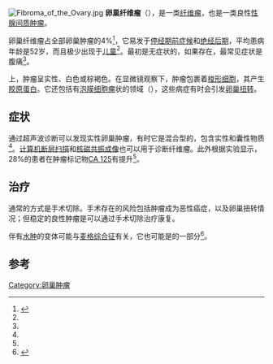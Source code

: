 {{medical}}
{{Infobox disease 
 | Name            = 卵巢纤维瘤 
 | Image           = Ovarian fibroma - intermed mag.jpg
 | Width           = 150
 | Caption         = 低密度显微镜下的卵巢纤维瘤显示伴发{{link-en|痣样基底细胞癌综合征|nevoid basal cell carcinoma syndrome}}
 | DiseasesDB      =  
 | ICD10           = 
 | ICD9            = 
 | ICDO            = 
 | OMIM            = 
 | MedlinePlus     = 
 | eMedicineSubj   =  
 | eMedicineTopic  = 
 | MeshID          = 
}}
[[File:Fibroma_of_the_Ovary.jpg|thumb]]
'''卵巢纤维瘤'''（{{lang-en|ovarian fibroma}}），是一类[[纤维瘤|纤维瘤]]，也是一类良性[[性腺间质肿瘤|性腺间质肿瘤]]。

卵巢纤维瘤占全部卵巢肿瘤的4%<ref name=aium>{{cite journal|title=Ovarian fibromas and fibrothecomas: sonographic correlation with computed tomography and magnetic resonance imaging: a 5-year single-institution experience|pages=13–18|issn=1550-9613|journal=Journal of Ultrasound in Medicine: Official Journal of the American Institute of Ultrasound in Medicine|volume=32|issue=1|date=2013-1|url=https://www.ncbi.nlm.nih.gov/pubmed/23269706|accessdate=2019-02-13|author=Philip Yen, Kathleen Khong, Ramit Lamba, Michael T. Corwin, Eugenio O. Gerscovich|pmid=23269706|archive-date=2019-09-13|archive-url=https://web.archive.org/web/20190913140941/https://www.ncbi.nlm.nih.gov/pubmed/23269706|dead-url=no}}</ref>，它易发于[[停经期前症候|停经期前症候]]和[[绝经后期|绝经后期]]，平均患病年龄是52岁，而且极少出现于[[儿童|儿童]]<ref name=aium/>。最初是无症状的，如果存在，最常见症状是腹痛<ref name=aium/>。

{{link-en|大体病理学|gross pathology}}上，肿瘤呈实性、白色或棕褐色。在显微镜观察下，肿瘤包裹着[[梭形细胞|梭形细胞]]，其产生[[胶原蛋白|胶原蛋白]]。它还包括有[[泡膜细胞瘤|泡膜细胞瘤]]状的领域（{{link-en|纤维卵泡膜瘤|fibrothecoma}}），这些病症有时会引发[[卵巢扭转|卵巢扭转]]。

==症状==
通过超声波诊断可以发现实性卵巢肿瘤，有时它是混合型的，包含实性和囊性物质<ref name=aium/>。[[计算机断层扫描|计算机断层扫描]]和[[核磁共振成像|核磁共振成像]]也可以用于诊断纤维瘤。此外根据实验显示，28%的患者在肿瘤标记物[[CA_125|CA 125]]有提升<ref name=aium/>。

==治疗==
通常的方式是手术切除。手术存在的风险包括肿瘤成为恶性癌症，以及卵巢扭转情况；但稳定的良性肿瘤是可以通过手术切除治疗康复。

伴有[[水肿|水肿]]的变体可能与[[麦格综合征|麦格综合征]]有关，它也可能是{{link-en|痣样基底细胞癌综合征|nevoid basal cell carcinoma syndrome}}的一部分<ref name=pmid6385289>{{Cite journal  | last1 = Tytle | first1 = T. | last2 = Rosin | first2 = D. | title = Bilateral calcified ovarian fibromas. | url = https://archive.org/details/sim_southern-medical-journal_1984-09_77_9/page/1178 | journal = South Med J | volume = 77 | issue = 9 | pages = 1178–80 | doi =  | PMID = 6385289 |date=Sep 1984}}</ref>。

==参考==
{{Reflist|1}}
{{女性生殖道肿瘤}}
[[Category:卵巢肿瘤|Category:卵巢肿瘤]]